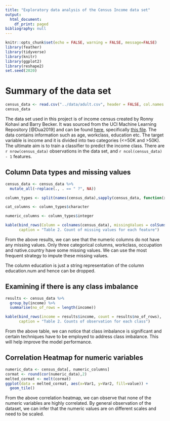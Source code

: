 ```yaml
---
title: "Exploratory data analysis of the Census Income data set"
output:
  html_document:
    df_print: paged
bibliography: null
---
```


```r
knitr::opts_chunk$set(echo = FALSE, warning = FALSE, message=FALSE)
library(feather)
library(tidyverse)
library(knitr)
library(ggplot2)
library(reshape2)
set.seed(2020)
```

# Summary of the data set

```r
census_data <- read.csv("../data/adult.csv", header = FALSE, col.names = c("age", "workclass", "fnlwgt", "education", "education-num", "marital-status", "occupation", "relationship", "race", "sex", "capital-gain", "capital-loss", "hours-per-week", "native-country", "income"))
census_data
```

The data set used in this project is of income census created by Ronny Kohavi and Barry Becker. It was sourced from the UCI Machine Learning Repository [@Dua2019] and can be found [here](https://archive.ics.uci.edu/ml/machine-learning-databases/adult/), specifically [this file](https://archive.ics.uci.edu/ml/machine-learning-databases/adult/adult.data). The data contains information such as age, workclass, education etc. The target variable is income and it is divided into two categories (<=50K and >50K). The ultimate aim is to train a classifier to predict the income class. There are `r nrow(census_data)` observations in the data set, and `r ncol(census_data) - 1` features.

## Column Data types and missing values

```r
census_data <- census_data %>%
  mutate_all(~replace(., . == " ?", NA))

column_types <- split(names(census_data),sapply(census_data, function(x) paste(class(x), collapse=" ")))

cat_columns <- column_types$character

numeric_columns <- column_types$integer

kable(bind_rows(Column = colnames(census_data), missingValues = colSums(is.na(census_data))),
      caption = "Table 2. Count of missing values for each feature")
```
From the above results, we can see that the numeric columns do not have any missing values. Only three categorical columns, workclass, occupation and native.country have some missing values. We can use the most frequent strategy to impute these missing values.

The column education is just a string representation of the column education.num and hence can be dropped.

## Examining if there is any class imbalance
```r

results <- census_data %>%
  group_by(income) %>%
  summarise(no_of_rows = length(income))

kable(bind_rows(income = results$income, count = results$no_of_rows),
      caption = "Table 2. Counts of observation for each class")
```


From the above table, we can notice that class imbalance is significant and certain techniques have to be employed to address class imbalance. This will help improve the model performance.

## Correlation Heatmap for numeric variables
```r

numeric_data <- census_data[, numeric_columns]
cormat <- round(cor(numeric_data),2)
melted_cormat <- melt(cormat)
ggplot(data = melted_cormat, aes(x=Var1, y=Var2, fill=value)) + 
  geom_tile()

```
From the above correlation heatmap, we can observe that none of the numeric variables are highly correlated.
By general observation of the dataset, we can  infer that the numeric values are on different scales and need to be scaled.





